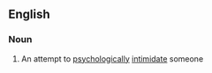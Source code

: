 == English ==
=== Noun ===
{{en-noun|sg=[[head]] [[game]]}}

#{{informal}} An attempt to [[psychologically]] [[intimidate]] someone